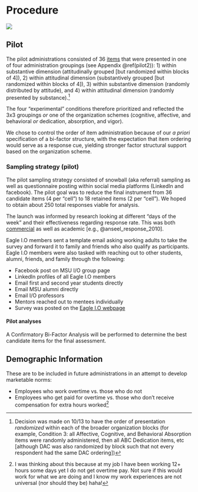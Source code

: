 # Procedure

![](procedure.jpg)

## Pilot

The pilot administrations consisted of 36 [items](https://docs.google.com/document/d/18KYE7jq8XLhN-mfGQRMnkf5AM-_U2CJck50eISbAiwM/edit?usp=sharing) that were presented in one of four administration groupings (see Appendix \@ref(pilot2)): 1) within substantive dimension (attitudinally grouped [but randomized within blocks of 4]), 2) within attitudinal dimension (substantively grouped [but randomized within blocks of 4]), 3) within substantive dimension (randomly distributed by attitude), and 4) within attitudinal dimension (randomly presented by substance).[^footie]

The four "experimental" conditions therefore prioritized and reflected the 3x3 groupings *or* one of the organization schemes (cognitive, affective, and behavioral *or* dedication, absorption, and vigor).
 
[^footie]: Decision was made on 10/13 to have the order of presentation *randomized* within each of the broader organization blocks (for example, Condition 3: all Affective, Cognitive, and Behavioral Absorption items were randomly administered, then all ABC Dedication items, etc [although DAC was also randomized by block such that not every respondent had the same DAC ordering])

We chose to control the order of item administration because of our *a priori* specification of a bi-factor structure, with the expectation that item ordering would serve as a response cue, yielding stronger factor structural support based on the organization scheme. 

### Sampling strategy (pilot)

The pilot sampling strategy consisted of snowball (aka referral) sampling as well as questionnaire posting within social media platforms (LinkedIn and facebook). The pilot goal was to reduce the final instrument from 36 candidate items (4 per "cell") to 18 retained items (2 per "cell"). We hoped to obtain about 250 total responses viable for analysis. 

The launch was informed by research looking at different "days of the week" and their effectiveness regarding response rate. This was both [commercial](https://blog.hubspot.com/service/best-time-send-survey) as well as academic [e.g., @anseel_response_2010].

Eagle I.O members sent a template email asking working adults to take the survey and forward it to family and friends who also qualify as participants. Eagle I.O members were also tasked with reaching out to other students, alumni, friends, and family through the following:

+ Facebook post on MSU I/O group page 
+ LinkedIn profiles of all Eagle I.O members 
+ Email first and second year students directly
+ Email MSU alumni directly
+ Email I/O professors
+ Mentors reached out to mentees individually 
+ Survey was posted on the [Eagle I.O webpage](https://eagle-io.weebly.com/engagement-survey.html)


#### Pilot analyses

A Confirmatory Bi-Factor Analysis will be performed to determine the best candidate items for the final assessment. 


## Demographic Information

These are to be included in future administrations in an attempt to develop marketable norms:

+ Employees who work overtime vs. those who do not
+ Employees who get paid for overtime vs. those who don't receive compensation for extra hours worked[^nother]

[^nother]:I was thinking about this because at my job I have been working 12+ hours some days yet I do not get overtime pay. Not sure if this would work for what we are doing and I know my work experiences are not universal (nor should they be) haha!

